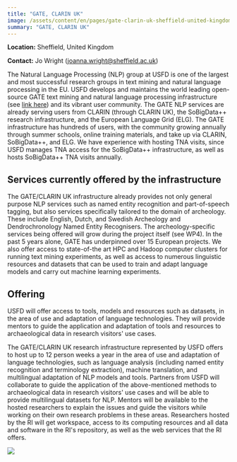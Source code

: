 ```yaml
---
title: "GATE, CLARIN UK"
image: /assets/content/en/pages/gate-clarin-uk-sheffield-united-kingdom/image.jpg
summary: "GATE, CLARIN UK"
---
```

**Location:** Sheffield, United Kingdom

**Contact:** Jo Wright ([joanna.wright@sheffield.ac.uk](mailto:joanna.wright@sheffield.ac.uk))

The Natural Language Processing (NLP) group at USFD is one of the largest and most successful
research groups in text mining and natural language processing in the EU. USFD develops and
maintains the world leading open-source GATE text mining and natural language processing
infrastructure (see [link here](https://cloud.gate.ac.uk)) and its vibrant user community. The GATE
NLP services are already serving users from CLARIN (through CLARIN UK), the SoBigData++ research
infrastructure, and the European Language Grid (ELG). The GATE infrastructure has hundreds of users,
with the community growing annually through summer schools, online training materials, and take up
via CLARIN, SoBigData++, and ELG. We have experience with hosting TNA visits, since USFD manages TNA
access for the SoBigData++ infrastructure, as well as hosts SoBigData++ TNA visits annually.

## Services currently offered by the infrastructure

The GATE/CLARIN UK infrastructure already provides not only general purpose NLP services such as
named entity recognition and part-of-speech tagging, but also services specifically tailored to the
domain of archeology. These include English, Dutch, and Swedish Archeology and Dendrochronology
Named Entity Recognisers. The archeology-specific services being offered will grow during the
project itself (see WP4). In the past 5 years alone, GATE has underpinned over 15 European projects.
We also offer access to state-of-the art HPC and Hadoop computer clusters for running text mining
experiments, as well as access to numerous linguistic resources and datasets that can be used to
train and adapt language models and carry out machine learning experiments.

## Offering

USFD will offer access to tools, models and resources such as datasets, in the area of use and
adaptation of language technologies. They will provide mentors to guide the application and
adaptation of tools and resources to archaeological data in research visitors' use cases.

The GATE/CLARIN UK research infrastructure represented by USFD offers to host up to 12 person weeks
a year in the area of use and adaptation of language technologies, such as language analysis
(including named entity recognition and terminology extraction), machine translation, and
multilingual adaptation of NLP models and tools. Partners from USFD will collaborate to guide the
application of the above-mentioned methods to archaeological data in research visitors' use cases
and will be able to provide multilingual datasets for NLP. Mentors will be available to the hosted
researchers to explain the issues and guide the visitors while working on their own research
problems in these areas. Researchers hosted by the RI will get workspace, access to its computing
resources and all data and software in the RI's repository, as well as the web services that the RI
offers.

<LinkButton href="/tna-application-process/" label="Apply Now" />

![](/assets/content/en/pages/gate-clarin-uk-sheffield-united-kingdom/logo.png)
